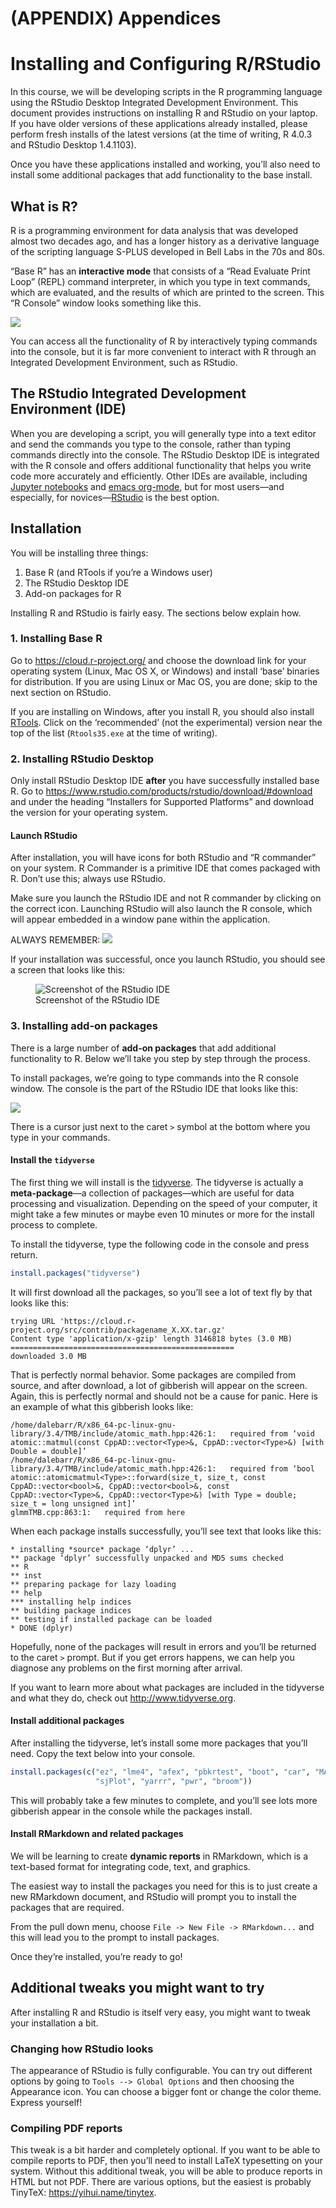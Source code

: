 # (APPENDIX) Appendices  {-}

# Installing and Configuring R/RStudio

In this course, we will be developing scripts in the R programming language using the RStudio Desktop Integrated Development Environment. This document provides instructions on installing R and RStudio on your laptop.  If you have older versions of these applications already installed, please perform fresh installs of the latest versions (at the time of writing, R 4.0.3 and RStudio Desktop 1.4.1103).

Once you have these applications installed and working, you'll also need to install some additional packages that add functionality to the base install.

## What is R? 

R is a programming environment for data analysis that was developed almost two decades ago, and has a longer history as a derivative language of the scripting language S-PLUS developed in Bell Labs in the 70s and 80s.

&ldquo;Base R&rdquo; has an **interactive mode** that consists of a &ldquo;Read Evaluate Print Loop&rdquo; (REPL) command interpreter, in which you type in text commands, which are evaluated, and the results of which are printed to the screen.  This &ldquo;R Console&rdquo; window looks something like this.

![](images/01_walkthrough/repl.png)

You can access all the functionality of R by interactively typing commands into the console, but it is far more convenient to interact with R through an Integrated Development Environment, such as RStudio.

## The RStudio Integrated Development Environment (IDE)
<a name="rstudio_ide"></a>

When you are developing a script, you will generally type into a text editor and send the commands you type to the console, rather than typing commands directly into the console.  The RStudio Desktop IDE is integrated with the R console and offers additional functionality that helps you write code more accurately and efficiently.  Other IDEs are available, including [Jupyter notebooks](https://jupyter.org/) and [emacs org-mode](https://orgmode.org/), but for most users---and especially, for novices---[RStudio](http://www.rstudio.com) is the best option.

## Installation {#install}
<a name="installr"></a>

You will be installing three things:

1. Base R (and RTools if you're a Windows user)
2. The RStudio Desktop IDE
3. Add-on packages for R

Installing R and RStudio is fairly easy. The sections below explain how.

### 1. Installing Base R

Go to <https://cloud.r-project.org/> and choose the
download link for your operating system (Linux, Mac OS X, or Windows)
and install &lsquo;base&rsquo; binaries for distribution. If you are using Linux
or Mac OS, you are done; skip to the next section on RStudio. 

If you are installing on Windows, after you install R, you should
also install [RTools](https://cloud.r-project.org/bin/windows/Rtools/). Click on the
&lsquo;recommended&rsquo; (not the experimental) version near the top of the list (`Rtools35.exe` at the
time of writing).

### 2. Installing RStudio Desktop

Only install RStudio Desktop IDE **after** you have successfully installed base R. Go to <https://www.rstudio.com/products/rstudio/download/#download> and under the heading "Installers for Supported Platforms" and download the version for your operating system.

#### Launch RStudio

After installation, you will have icons for both RStudio and &ldquo;R commander&rdquo; on your system. R Commander is a primitive IDE that comes packaged with R. Don't use this; always use RStudio.  

Make sure you launch the RStudio IDE and not R commander by clicking on the correct icon.  Launching RStudio will also launch the R console, which will appear embedded in a window pane within the application.

<p class="alert alert-warning">
ALWAYS REMEMBER:
![](images/01_walkthrough/launch.png)
</p>

If your installation was successful, once you launch RStudio, you should see a screen that looks like this:

![Screenshot of the RStudio IDE](images/01_walkthrough/rstudio.png)

### 3. Installing add-on packages

There is a large number of **add-on packages** that add additional functionality to R.  Below we'll take you step by step through the process.

To install packages, we're going to type commands into the R console window. The console is the part of the RStudio IDE that looks like this:

![](images/just_the_console.png)

There is a cursor just next to the caret `>` symbol at the bottom where you type in your commands.

#### Install the `tidyverse`

The first thing we will install is the [tidyverse](http://www.tidyverse.org). The tidyverse is actually a **meta-package**---a collection of packages---which are useful for data processing and visualization.  Depending on the speed of your computer, it might take a few minutes or maybe even 10 minutes or more for the install process to complete. 

To install the tidyverse, type the following code in the console and press return.

```r
install.packages("tidyverse")
```

It will first download all the packages, so you'll see a lot of text fly by that looks like this:

```
trying URL 'https://cloud.r-project.org/src/contrib/packagename_X.XX.tar.gz'
Content type 'application/x-gzip' length 3146818 bytes (3.0 MB)
==================================================
downloaded 3.0 MB
```

That is perfectly normal behavior.  Some packages are compiled from source, and after download, a lot of gibberish will appear on the screen. Again, this is perfectly normal and should not be a cause for panic. Here is an example of what this gibberish looks like:

```
/home/dalebarr/R/x86_64-pc-linux-gnu-library/3.4/TMB/include/atomic_math.hpp:426:1:   required from ‘void atomic::matmul(const CppAD::vector<Type>&, CppAD::vector<Type>&) [with Double = double]’
/home/dalebarr/R/x86_64-pc-linux-gnu-library/3.4/TMB/include/atomic_math.hpp:426:1:   required from ‘bool atomic::atomicmatmul<Type>::forward(size_t, size_t, const CppAD::vector<bool>&, CppAD::vector<bool>&, const CppAD::vector<Type>&, CppAD::vector<Type>&) [with Type = double; size_t = long unsigned int]’
glmmTMB.cpp:863:1:   required from here
```

When each package installs successfully, you'll see text that looks like this:

```
* installing *source* package ‘dplyr’ ...
** package ‘dplyr’ successfully unpacked and MD5 sums checked
** R
** inst
** preparing package for lazy loading
** help
*** installing help indices
** building package indices
** testing if installed package can be loaded
* DONE (dplyr)
```

Hopefully, none of the packages will result in errors and you'll be returned to the caret `>` prompt. But if you get errors happens, we can help you diagnose any problems on the first morning after arrival.

If you want to learn more about what packages are included in the tidyverse and what they do, check out <http://www.tidyverse.org>.

#### Install additional packages

After installing the tidyverse, let's install some more packages that you'll need. Copy the text below into your console.

```r
install.packages(c("ez", "lme4", "afex", "pbkrtest", "boot", "car", "MASS", 
                   "sjPlot", "yarrr", "pwr", "broom"))
```

This will probably take a few minutes to complete, and you'll see lots more gibberish appear in the console while the packages install.

#### Install RMarkdown and related packages

We will be learning to create **dynamic reports** in RMarkdown, which is a text-based format for integrating code, text, and graphics.

The easiest way to install the packages you need for this is to just create a new RMarkdown document, and RStudio will prompt you to install the packages that are required.

From the pull down menu, choose `File -> New File -> RMarkdown...` and this will lead you to the prompt to install packages.

Once they're installed, you're ready to go!

## Additional tweaks you might want to try

After installing R and RStudio is itself very easy, you might want to tweak your installation a bit.

### Changing how RStudio looks

The appearance of RStudio is fully configurable. You can try out different options by going to `Tools --> Global Options` and then choosing the Appearance icon. You can choose a bigger font or change the color theme. Express yourself!

### Compiling PDF reports

This tweak is a bit harder and completely optional. If you want to be able to compile reports to PDF, then you'll need to install LaTeX typesetting on your system.  Without this additional tweak, you will be able to produce reports in HTML but not PDF. There are various options, but the easiest is probably TinyTeX: <https://yihui.name/tinytex>.
